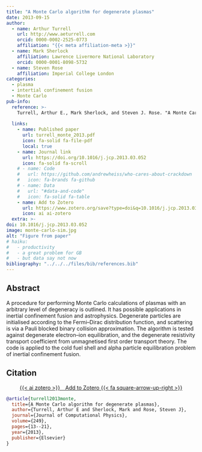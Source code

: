 ```yaml
---
title: "A Monte Carlo algorithm for degenerate plasmas"
date: 2013-09-15
author:
  - name: Arthur Turrell
    url: http://www.aeturrell.com
    orcid: 0000-0002-2525-0773
    affiliation: "{{< meta affiliation-meta >}}"
  - name: Mark Sherlock
    affiliation: Lawrence Livermore National Laboratory
    orcid: 0000-0001-8098-5732
  - name: Steven Rose
    affiliation: Imperial College London
categories: 
  - plasma
  - intertial confinement fusion
  - Monte Carlo
pub-info:
  reference: >-
    Turrell, Arthur E., Mark Sherlock, and Steven J. Rose. "A Monte Carlo algorithm for degenerate plasmas." <i>Journal of Computational Physics</i> 249 (2013): 13-21. doi: <a href="https://doi.org/10.1016/j.jcp.2013.03.052"><code>10.1016/j.jcp.2013.03.052</code></a>
    
  links:
    - name: Published paper
      url: turrell_monte_2013.pdf
      icon: fa-solid fa-file-pdf
      local: true
    - name: Journal link
      url: https://doi.org/10.1016/j.jcp.2013.03.052
      icon: fa-solid fa-scroll
    # - name: Code
    #   url: https://github.com/andrewheiss/who-cares-about-crackdown
    #   icon: fa-brands fa-github
    # - name: Data
    #   url: "#data-and-code"
    #   icon: fa-solid fa-table
    - name: Add to Zotero
      url: https://www.zotero.org/save?type=doi&q=10.1016/j.jcp.2013.03.052
      icon: ai ai-zotero
  extra: >-
doi: 10.1016/j.jcp.2013.03.052
image: monte-carlo-sim.jpg
alt: "Figure from paper"
# haiku:
#   - productivity
#   - a great problem for GB
#   - but data say not now
bibliography: "../../../files/bib/references.bib"
---
```


<!-- ![](mismatch_img.png){fig-align="center" width=80%} -->

<!-- ## Important links

- [Working paper / preprint](LabourEconomics2021OccupationalMismatch.pdf)
- [Published paper](https://doi.org/10.1016/j.labeco.2021.102013) -->

## Abstract

A procedure for performing Monte Carlo calculations of plasmas with an arbitrary level of degeneracy is outlined. It has possible applications in inertial confinement fusion and astrophysics. Degenerate particles are initialised according to the Fermi–Dirac distribution function, and scattering is via a Pauli blocked binary collision approximation. The algorithm is tested against degenerate electron–ion equilibration, and the degenerate resistivity transport coefficient from unmagnetised first order transport theory. The code is applied to the cold fuel shell and alpha particle equilibration problem of inertial confinement fusion.

## Citation

<p class="buttons" style="text-align:center;">
<a class="btn btn-danger" target="_blank" href="https://www.zotero.org/save?type=doi&q=10.1016/j.jcp.2013.03.052">{{< ai zotero >}}&emsp;Add to Zotero {{< fa square-arrow-up-right >}}</a>
</p>

```bibtex
@article{turrell2013monte,
  title={A Monte Carlo algorithm for degenerate plasmas},
  author={Turrell, Arthur E and Sherlock, Mark and Rose, Steven J},
  journal={Journal of Computational Physics},
  volume={249},
  pages={13--21},
  year={2013},
  publisher={Elsevier}
}
```
